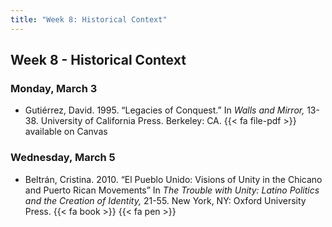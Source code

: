 ```yaml
---
title: "Week 8: Historical Context"
---
```


::: {.content-visible when-format="pdf"}

## Week 8 - Historical Context

:::


[//]: <> (Need to write intro)

### Monday, March 3

- Gutiérrez, David. 1995. "Legacies of Conquest." In *Walls and Mirror,* 13-38. University of California Press. Berkeley: CA. {{< fa file-pdf >}} available on Canvas



### Wednesday, March 5

- Beltrán, Cristina. 2010. "El Pueblo Unido: Visions of Unity in the Chicano and Puerto Rican Movements" In *The Trouble with Unity: Latino Politics and the Creation of Identity,* 21-55. New York, NY: Oxford University Press. {{< fa book >}} {{< fa pen >}}


